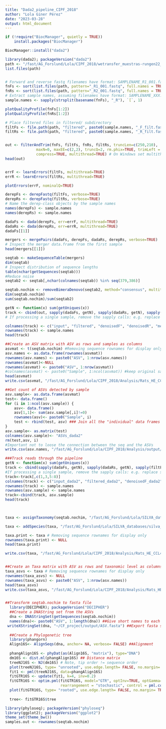 ```yaml
---
title: "Dada2_pipeline_CIPF_2018"
author: "Lola Giner Pérez"
date: "2023-03-28"
output: html_document
---
```


```r
if (!require("BiocManager", quietly = TRUE))
    install.packages("BiocManager")

BiocManager::install("dada2")
```

```r
library(dada2); packageVersion("dada2")
path <- "/fast/AG_Forslund/Lola/CIPF_2018/wetransfer_muestras-rungen22_2023-03-21_1356" 
list.files(path)


# Forward and reverse fastq filenames have format: SAMPLENAME_R1_001.fastq and SAMPLENAME_R2_001.fastq
fnFs <- sort(list.files(path, pattern="_R1_001.fastq", full.names = TRUE))
fnRs <- sort(list.files(path, pattern="_R2_001.fastq", full.names = TRUE))
# Extract sample names, assuming filenames have format: SAMPLENAME_XXX.fastq
sample.names <- sapply(strsplit(basename(fnFs), "_R"), `[`, 1)

plotQualityProfile(fnFs[1:2])
plotQualityProfile(fnRs[1:2])

# Place filtered files in filtered/ subdirectory
filtFs <- file.path(path, "filtered", paste0(sample.names, "_F_filt.fastq.gz"))
filtRs <- file.path(path, "filtered", paste0(sample.names, "_R_filt.fastq.gz"))


out <- filterAndTrim(fnFs, filtFs, fnRs, filtRs, truncLen=c(250,210),
              maxN=0, maxEE=c(2,2), truncQ=2, rm.phix=TRUE, trimLeft = c(30, 30),
              compress=TRUE, multithread=TRUE) # On Windows set multithread=FALSE
head(out)


errF <- learnErrors(filtFs, multithread=TRUE)
errR <- learnErrors(filtRs, multithread=TRUE)

plotErrors(errF, nominalQ=TRUE)

derepFs <- derepFastq(filtFs, verbose=TRUE)
derepRs <- derepFastq(filtRs, verbose=TRUE)
# Name the derep-class objects by the sample names
names(derepFs) <- sample.names
names(derepRs) <- sample.names

dadaFs <- dada(derepFs, err=errF, multithread=TRUE)
dadaRs <- dada(derepRs, err=errR, multithread=TRUE)
dadaFs[[1]]

mergers <- mergePairs(dadaFs, derepFs, dadaRs, derepRs, verbose=TRUE)
# Inspect the merger data.frame from the first sample
head(mergers[[1]])

seqtab <- makeSequenceTable(mergers)
dim(seqtab)
# Inspect distribution of sequence lengths
table(nchar(getSequences(seqtab)))
#Reduce noise
seqtab2 <- seqtab[,nchar(colnames(seqtab)) %in% seq(379,386)]

seqtab.nochim <- removeBimeraDenovo(seqtab2, method="consensus", multithread=TRUE, verbose=TRUE)
dim(seqtab.nochim)
sum(seqtab.nochim)/sum(seqtab2)

getN <- function(x) sum(getUniques(x))
track <- cbind(out, sapply(dadaFs, getN), sapply(dadaRs, getN), sapply(mergers, getN), rowSums(seqtab.nochim))
# If processing a single sample, remove the sapply calls: e.g. replace sapply(dadaFs, getN) with getN(dadaFs)

colnames(track) <- c("input", "filtered", "denoisedF", "denoisedR", "merged", "nonchim")
rownames(track) <- sample.names
head(track)

##Create an ASV matrix with ASV as rows and samples as columns
asvmat <- t(seqtab.nochim) #Removing sequence rownames for display only
asv.names <- as.data.frame(rownames(asvmat))
rownames(asv.names) <- paste0("ASV", 1:nrow(asv.names))
rownames(asvmat)<-NULL
rownames(asvmat) <- paste0("ASV", 1:nrow(asvmat))
#colnames(asvmat) <- paste0("Sample", 1:ncol(asvmat)) #keep original sample ID
head(asvmat)
write.csv(asvmat, "/fast/AG_Forslund/Lola/CIPF_2018/Analysis/Rats_HE_CCL4model/output/Tables/otu_table.csv", row.names = F, col.names = F)

##Get count of ASVs detected by sample
asv.sample<- as.data.frame(asvmat)
test<- data.frame()
for (i in 1:ncol(asv.sample)) {
    asv<- data.frame()
    asv[1,1]<- sum(asv.sample[,i]!=0)
    rownames(asv)<- paste0("Sample", i)
    test <- rbind(test, asv) ### Join all the "individual" data frames into the final data frame 
}
asv.sample<- as.matrix(test)
colnames(asv.sample)<- "ASVs_dada2"
rm(test,asv, i)
#Important not to loose the connection between the seq and the ASVs
write.csv(asv.names, "/fast/AG_Forslund/Lola/CIPF_2018/Analysis/output/Tables/asv_table.csv", row.names = F, col.names = F)

###Track reads through the pipeline 
getN <- function(x) sum(getUniques(x))
track <- cbind(sapply(dadaFs, getN), sapply(dadaRs, getN), sapply(filtFs, getN), sapply(filtRs, getN), sapply(dadaFs, getN), sapply(dadaRs, getN), sapply(mergers, getN), rowSums(seqtab.nochim))
#If processing a single sample, remove the sapply calls: e.g. replace sapply(dadaFs, getN) with getN(dadaFs)
track<-track[,c(1,3,5:8)]
colnames(track) <- c("input_dada2", "filtered_dada2", "denoisedF_dada2", "denoisedR_dada2", "merged_dada2", "nonchim_dada2")
rownames(track) <- sample.names
rownames(asv.sample) <- sample.names
track<-cbind(track, asv.sample)
head(track)

  

taxa <- assignTaxonomy(seqtab.nochim, "/fast/AG_Forslund/Lola/SILVA_databases/SILVA_db", multithread=TRUE)

taxa <- addSpecies(taxa, "/fast/AG_Forslund/Lola/SILVA_databases/silva_species_assignment_v138.1.fa.gz")

taxa.print <- taxa # Removing sequence rownames for display only
rownames(taxa.print) <- NULL
head(taxa.print)

write.csv(taxa, "/fast/AG_Forslund/Lola/CIPF_2018/Analysis/Rats_HE_CCL4model/output/Tables/tax_table_with_seq.csv", row.names = F, col.names = F)


##Create an Taxa matrix with ASV as rows and taxonomic level as columns
taxa_asvs <- taxa # Removing sequence rownames for display only
rownames(taxa_asvs) <- NULL
rownames(taxa_asvs) <- paste0("ASV", 1:nrow(asv.names))
head(taxa_asvs)
write.csv(taxa_asvs, "/fast/AG_Forslund/Lola/CIPF_2018/Analysis/Rats_HE_CCL4model/output/Tables/tax_table.csv", row.names = F, col.names = F)


##Transform seqtab.nochim to fasta file 
  library(DECIPHER); packageVersion("DECIPHER")
  ##Create a DNAString set from the ASVs
  dna <- DNAStringSet(getSequences(seqtab.nochim))
  names(dna)<- paste0("ASV", 1:length(dna)) ##Give short names to each sequence
 writeXStringSet(dna, "~/CF_project/output/ASV.fasta") ##Export fasta seq
  
  ##Create a Phylogenetic tree
  library(phangorn)
  Align16S<- AlignSeqs(dna, anchor= NA, verbose= FALSE) ##Alignment
  
  phangAlign16S <- phyDat(as(Align16S, "matrix"), type="DNA")
  dm16S <- dist.ml(phangAlign16S) ## Distance matrix
  treeNJ16S <- NJ(dm16S) # Note, tip order != sequence order
  plot(treeNJ16S, type= "unrooted", use.edge.length= FALSE, no.margin= TRUE, show.tip.label= TRUE) ##Neighbor-Joining tree
  fit1 <- pml(treeNJ16S, data=phangAlign16S)
  fitGTR16S <- update(fit1, k=4, inv=0.2)
  fitGTR16S <- optim.pml(fitGTR16S, model="GTR", optInv=TRUE, optGamma=TRUE,
                         rearrangement = "stochastic", control = pml.control(trace = 0))
  plot(fitGTR16S, type= "rooted", use.edge.length= FALSE, no.margin= TRUE, show.tip.label= FALSE)
  
  tree<- fitGTR16S$tree

library(phyloseq); packageVersion("phyloseq")
library(ggplot2); packageVersion("ggplot2")
theme_set(theme_bw())
samples.out <- rownames(seqtab.nochim)


```